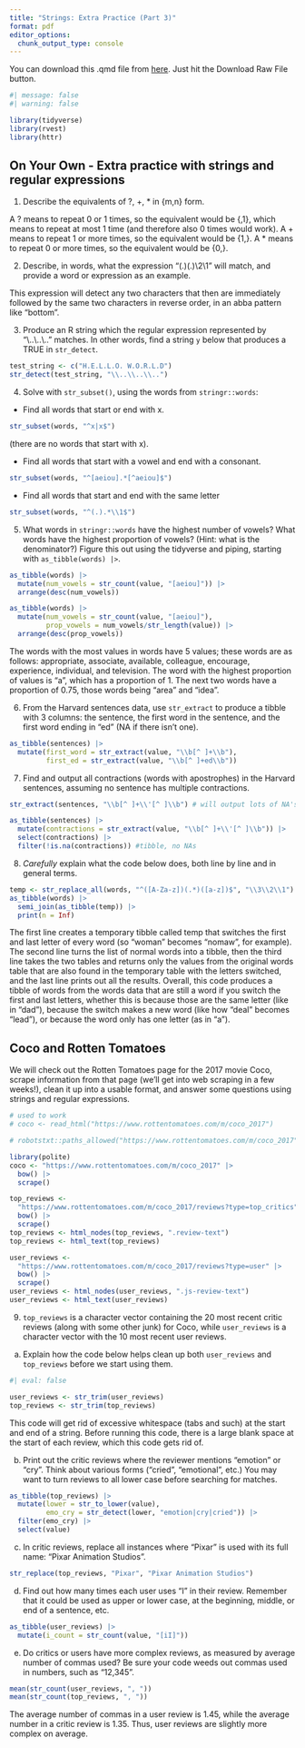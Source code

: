 ```yaml
---
title: "Strings: Extra Practice (Part 3)"
format: pdf
editor_options: 
  chunk_output_type: console
---
```

  
You can download this .qmd file from [here](https://github.com/proback/264_fall_2025/blob/main/04_strings_part3.qmd).  Just hit the Download Raw File button.

```r
#| message: false
#| warning: false

library(tidyverse)
library(rvest)
library(httr)
```


## On Your Own - Extra practice with strings and regular expressions

1. Describe the equivalents of ?, +, * in {m,n} form.

A ? means to repeat 0 or 1 times, so the equivalent would be {,1}, which means to repeat at most 1 time (and therefore also 0 times would work). A + means to repeat 1 or more times, so the equivalent would be {1,}. A * means to repeat 0 or more times, so the equivalent would be {0,}.  

2. Describe, in words, what the expression "(.)(.)\\2\\1" will match, and provide a word or expression as an example.  

This expression will detect any two characters that then are immediately followed by the same two characters in reverse order, in an abba pattern like "bottom". 

3. Produce an R string which the regular expression represented by "\\..\\..\\.." matches.  In other words, find a string `y` below that produces a TRUE in `str_detect`.

```r
test_string <- c("H.E.L.L.O. W.O.R.L.D")
str_detect(test_string, "\\..\\..\\..")
```


4. Solve with `str_subset()`, using the words from `stringr::words`:

- Find all words that start or end with x.
```r
str_subset(words, "^x|x$")
```
(there are no words that start with x). 

- Find all words that start with a vowel and end with a consonant.
```r
str_subset(words, "^[aeiou].*[^aeiou]$")
```

- Find all words that start and end with the same letter
```r
str_subset(words, "^(.).*\\1$")
```


5. What words in `stringr::words` have the highest number of vowels? What words have the highest proportion of vowels? (Hint: what is the denominator?)  Figure this out using the tidyverse and piping, starting with `as_tibble(words) |>`.
```r
as_tibble(words) |>
  mutate(num_vowels = str_count(value, "[aeiou]")) |>
  arrange(desc(num_vowels))

as_tibble(words) |>
  mutate(num_vowels = str_count(value, "[aeiou]"),
         prop_vowels = num_vowels/str_length(value)) |>
  arrange(desc(prop_vowels))
```

The words with the most values in words have 5 values; these words are as follows: appropriate, associate, available, colleague, encourage, experience, individual, and television. The word with the highest proportion of values is "a", which has a proportion of 1. The next two words have a proportion of 0.75, those words being "area" and "idea". 

6. From the Harvard sentences data, use `str_extract` to produce a tibble with 3 columns:  the sentence, the first word in the sentence, and the first word ending in "ed" (NA if there isn't one).
```r
as_tibble(sentences) |>
  mutate(first_word = str_extract(value, "\\b[^ ]+\\b"),
         first_ed = str_extract(value, "\\b[^ ]+ed\\b"))
```


7. Find and output all contractions (words with apostrophes) in the Harvard sentences, assuming no sentence has multiple contractions.
```r
str_extract(sentences, "\\b[^ ]+\\'[^ ]\\b") # will output lots of NA's, can also do:

as_tibble(sentences) |>
  mutate(contractions = str_extract(value, "\\b[^ ]+\\'[^ ]\\b")) |>
  select(contractions) |>
  filter(!is.na(contractions)) #tibble, no NAs
```


8. *Carefully* explain what the code below does, both line by line and in general terms.

```r
temp <- str_replace_all(words, "^([A-Za-z])(.*)([a-z])$", "\\3\\2\\1")
as_tibble(words) |>
  semi_join(as_tibble(temp)) |>
  print(n = Inf)
```

The first line creates a temporary tibble called temp that switches the first and last letter of every word (so "woman" becomes "nomaw", for example). The second line turns the list of normal words into a tibble, then the third line takes the two tables and returns only the values from the original words table that are also found in the temporary table with the letters switched, and the last line prints out all the results. Overall, this code produces a tibble of words from the words data that are still a word if you switch the first and last letters, whether this is because those are the same letter (like in "dad"), because the switch makes a new word (like how "deal" becomes "lead"), or because the word only has one letter (as in "a"). 

## Coco and Rotten Tomatoes

We will check out the Rotten Tomatoes page for the 2017 movie Coco, scrape information from that page (we'll get into web scraping in a few weeks!), clean it up into a usable format, and answer some questions using strings and regular expressions.

```r

# used to work
# coco <- read_html("https://www.rottentomatoes.com/m/coco_2017")

# robotstxt::paths_allowed("https://www.rottentomatoes.com/m/coco_2017")

library(polite)
coco <- "https://www.rottentomatoes.com/m/coco_2017" |>
  bow() |> 
  scrape()

top_reviews <- 
  "https://www.rottentomatoes.com/m/coco_2017/reviews?type=top_critics" |> 
  bow() |> 
  scrape()
top_reviews <- html_nodes(top_reviews, ".review-text")
top_reviews <- html_text(top_reviews)

user_reviews <- 
  "https://www.rottentomatoes.com/m/coco_2017/reviews?type=user" |> 
  bow() |> 
  scrape()
user_reviews <- html_nodes(user_reviews, ".js-review-text")
user_reviews <- html_text(user_reviews)
```


9. `top_reviews` is a character vector containing the 20 most recent critic reviews (along with some other junk) for Coco, while `user_reviews` is a character vector with the 10 most recent user reviews.

a) Explain how the code below helps clean up both `user_reviews` and `top_reviews` before we start using them.

```r
#| eval: false

user_reviews <- str_trim(user_reviews)
top_reviews <- str_trim(top_reviews)
```

This code will get rid of excessive whitespace (tabs and such) at the start and end of a string. Before running this code, there is a large blank space at the start of each review, which this code gets rid of. 

b) Print out the critic reviews where the reviewer mentions "emotion" or "cry".  Think about various forms ("cried", "emotional", etc.)  You may want to turn reviews to all lower case before searching for matches.

```r
as_tibble(top_reviews) |>
  mutate(lower = str_to_lower(value),
         emo_cry = str_detect(lower, "emotion|cry|cried")) |>
  filter(emo_cry) |>
  select(value)
```


c) In critic reviews, replace all instances where "Pixar" is used with its full name: "Pixar Animation Studios".

```r
str_replace(top_reviews, "Pixar", "Pixar Animation Studios")
```


d) Find out how many times each user uses "I" in their review.  Remember that it could be used as upper or lower case, at the beginning, middle, or end of a sentence, etc. 

```r
as_tibble(user_reviews) |>
  mutate(i_count = str_count(value, "[iI]"))
```


e) Do critics or users have more complex reviews, as measured by average number of commas used?  Be sure your code weeds out commas used in numbers, such as "12,345".

```r
mean(str_count(user_reviews, ", "))
mean(str_count(top_reviews, ", "))
```

The average number of commas in a user review is 1.45, while the average number in a critic review is 1.35. Thus, user reviews are slightly more complex on average. 
